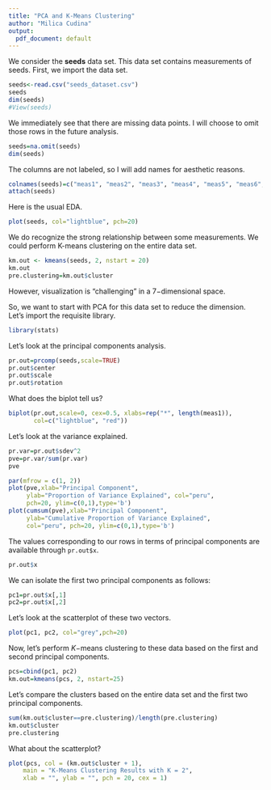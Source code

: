 ```yaml
---
title: "PCA and K-Means Clustering"
author: "Milica Cudina"
output:
  pdf_document: default
---
```


We consider the **seeds** data set. This data set contains measurements of seeds. First, we import the data set. 

```r
seeds<-read.csv("seeds_dataset.csv")
seeds
dim(seeds)
#View(seeds)
```

We immediately see that there are missing data points. I will choose to omit those rows in the future analysis. 

```r
seeds=na.omit(seeds)
dim(seeds)
```

The columns are not labeled, so I will add names for aesthetic reasons. 

```r
colnames(seeds)=c("meas1", "meas2", "meas3", "meas4", "meas5", "meas6", "meas7")
attach(seeds)
```

Here is the usual EDA. 

```r
plot(seeds, col="lightblue", pch=20)
```

We do recognize the strong relationship between some measurements. We could perform K-means clustering on the entire data set. 

```r
km.out <- kmeans(seeds, 2, nstart = 20)
km.out
pre.clustering=km.out$cluster
```

However, visualization is "challenging" in a $7-$dimensional space. 

So, we want to start with PCA for this data set to reduce the dimension. Let's import the requisite library. 

```r
library(stats)
```

Let's look at the principal components analysis. 

```r
pr.out=prcomp(seeds,scale=TRUE)
pr.out$center
pr.out$scale
pr.out$rotation
```
What does the biplot tell us?

```r
biplot(pr.out,scale=0, cex=0.5, xlabs=rep("*", length(meas1)),
       col=c("lightblue", "red"))
```

Let's look at the variance explained. 

```r
pr.var=pr.out$sdev^2
pve=pr.var/sum(pr.var)
pve

par(mfrow = c(1, 2))
plot(pve,xlab="Principal Component", 
     ylab="Proportion of Variance Explained", col="peru", 
     pch=20, ylim=c(0,1),type='b')
plot(cumsum(pve),xlab="Principal Component", 
     ylab="Cumulative Proportion of Variance Explained", 
     col="peru", pch=20, ylim=c(0,1),type='b')
```

The values corresponding to our rows in terms of principal components are available through `pr.out$x`. 

```r
pr.out$x
```

We can isolate the first two principal components as follows:

```r
pc1=pr.out$x[,1]
pc2=pr.out$x[,2]
```

Let's look at the scatterplot of these two vectors. 

```r
plot(pc1, pc2, col="grey",pch=20)
```

Now, let's perform $K-$means clustering to these data based on the first and second principal components. 

```r
pcs=cbind(pc1, pc2)
km.out=kmeans(pcs, 2, nstart=25)
```

Let's compare the clusters based on the entire data set and the first two principal components. 

```r
sum(km.out$cluster==pre.clustering)/length(pre.clustering)
km.out$cluster
pre.clustering
```

What about the scatterplot?

```r
plot(pcs, col = (km.out$cluster + 1),
    main = "K-Means Clustering Results with K = 2",
    xlab = "", ylab = "", pch = 20, cex = 1)
```


